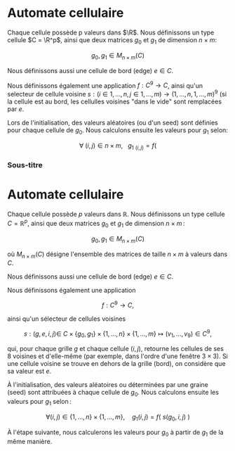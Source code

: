 
# Automate cellulaire

<Cellular />

Chaque cellule possède p valeurs dans $\R$. Nous définissons un type cellule $C = \R^p$, ainsi que deux matrices $g_0$ et $g_1$ de dimension $n\times m$:

$$
g_0, g_1 \in M_{n\times m}(C)
$$

Nous définissons aussi une cellule de bord (edge) $e \in C$.

Nous définissons également une application $f : C^9 \to C$, ainsi qu'un selecteur de cellule voisine $s : (i \in {1, ..., n}, j \in {1, ..., m}) \to ({1,...,n},{1,...,m})^9$ (si la cellule est au bord, les cellulles voisines "dans le vide" sont remplacées par $e$.

Lors de l'initialisation, des valeurs aléatoires (ou d'un seed) sont définies pour chaque cellule de $g_0$. Nous calculons ensuite les valeurs pour $g_1$ selon:

$$
\forall\ (i,j) \in n \times m,\ \ \ g_{1\ (i,j)} = f (
$$

### Sous-titre

# Automate cellulaire

Chaque cellule possède $p$ valeurs dans $\mathbb{R}$. Nous définissons un type cellule $C = \mathbb{R}^p$, ainsi que deux matrices $g_0$ et $g_1$ de dimension $n \times m$ :

$$
g_0,\, g_1 \in M_{n \times m}(C)
$$

où $M_{n \times m}(C)$ désigne l'ensemble des matrices de taille $n \times m$ à valeurs dans $C$.

Nous définissons aussi une cellule de bord (edge) $e \in C$.

Nous définissons également une application

$$
f : C^9 \to C,
$$

ainsi qu'un sélecteur de cellules voisines

$$
s : (g, e, i, j) \in \ C \times \{g_0, g_1\} \times \{1, \ldots, n\} \times \{1, \ldots, m\} \longmapsto (v_1, \ldots, v_9) \in C^9,
$$

qui, pour chaque grille $g$ et chaque cellule $(i, j)$, retourne les cellules de ses 8 voisines et d'elle-même (par exemple, dans l'ordre d'une fenêtre $3 \times 3$). Si une cellule voisine se trouve en dehors de la grille (bord), on considère que sa valeur est $e$.

À l'initialisation, des valeurs aléatoires ou déterminées par une graine (seed) sont attribuées à chaque cellule de $g_0$. Nous calculons ensuite les valeurs pour $g_1$ selon :

$$
\forall (i,j) \in \{1, \ldots, n\} \times \{1, \ldots, m\}, \quad
g_1(i,j) = f\big(\ s (g_0, i, j)\ )
$$

À l'étape suivante, nous calculerons les valeurs pour $g_0$ à partir de $g_1$ de la même manière.
